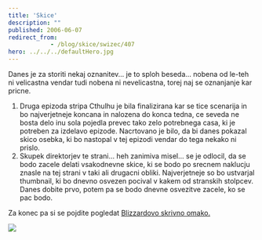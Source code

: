 ```yaml
---
title: 'Skice'
description: ""
published: 2006-06-07
redirect_from: 
            - /blog/skice/swizec/407
hero: ../../../defaultHero.jpg
---
```

Danes je za storiti nekaj oznanitev... je to sploh beseda... nobena od le-teh ni velicastna vendar tudi nobena ni nevelicastna, torej naj se oznanjanje kar pricne.  
  


1. Druga epizoda stripa Cthulhu je bila finalizirana kar se tice scenarija in bo najverjetneje koncana in nalozena do konca tedna, ce seveda ne bosta delo inu sola pojedla prevec tako zelo potrebnega casa, ki je potreben za izdelavo epizode. Nacrtovano je bilo, da bi danes pokazal skico osebka, ki bo nastopal v tej epizodi vendar do tega nekako ni prislo.
2. Skupek direktorjev te strani... heh zanimiva misel... se je odlocil, da se bodo zacele delati vsakodnevne skice, ki se bodo po srecnem naklucju znasle na tej strani v taki ali drugacni obliki. Najverjetneje so bo ustvarjal thumbnail, ki bo dnevno osvezen pocival v kakem od stranskih stolpcev. Danes dobite prvo, potem pa se bodo dnevne osvezitve zacele, ko se pac bodo.

Za konec pa si se pojdite pogledat [Blizzardovo skrivno omako.](http://www.escapistmagazine.com/issue/48)  
  


[![](/includes/editor_upload/Image/sketches/kscan_0129.png)](/includes/editor_upload/Image/sketches/kscan_0129.png)